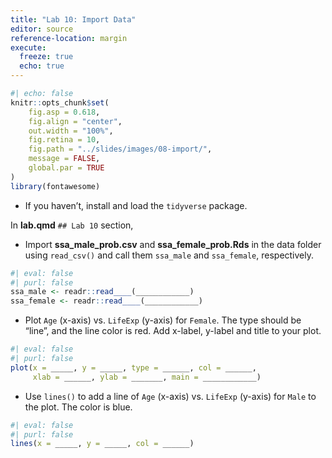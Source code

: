 ```yaml
---
title: "Lab 10: Import Data"
editor: source
reference-location: margin
execute:
  freeze: true
  echo: true
---
```


```r
#| echo: false
knitr::opts_chunk$set(
    fig.asp = 0.618,
    fig.align = "center",
    out.width = "100%",
    fig.retina = 10,
    fig.path = "../slides/images/08-import/",
    message = FALSE,
    global.par = TRUE
)
library(fontawesome)
```

::: callout-note

:::


- If you haven't, install and load the `tidyverse` package.

In **lab.qmd** `## Lab 10` section,
<!-- - If you haven't, upload data.zip posted in D2L Week 5 module to your lab project workspace. -->
<!-- - Run the following code to see the data sets saved in the `dslabs` package: -->
<!-- ```{r, eval=FALSE} -->
<!-- path <- system.file("extdata", package = "dslabs") -->
<!-- files <- list.files(path) -->
<!-- files -->
<!-- ``` -->
<!-- - Use `file.path()` to create the file path for the file **"ssa-death-probability.csv"**.  -->


- Import **ssa_male_prob.csv** and **ssa_female_prob.Rds** in the data folder using `read_csv()` and call them `ssa_male` and `ssa_female`, respectively.

```r
#| eval: false
#| purl: false
ssa_male <- readr::read____(____________)
ssa_female <- readr::read____(____________)
```

- Plot `Age` (x-axis) vs. `LifeExp` (y-axis) for `Female`. The type should be "line", and the line color is red. Add x-label, y-label and title to your plot.

```r
#| eval: false
#| purl: false
plot(x = _____, y = _____, type = ______, col = ______,
     xlab = ______, ylab = _______, main = ____________)
```

- Use `lines()` to add a line of `Age` (x-axis) vs. `LifeExp` (y-axis) for `Male` to the plot. The color is blue.

```r
#| eval: false
#| purl: false
lines(x = _____, y = _____, col = ______)
```